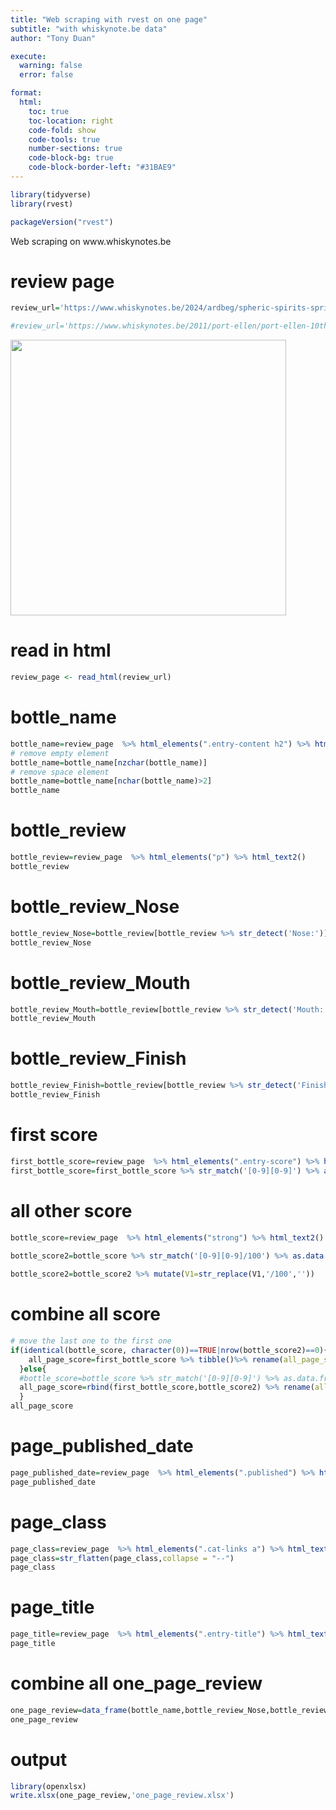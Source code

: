 ```yaml
---
title: "Web scraping with rvest on one page"
subtitle: "with whiskynote.be data"
author: "Tony Duan"

execute:
  warning: false
  error: false

format:
  html:
    toc: true
    toc-location: right
    code-fold: show
    code-tools: true
    number-sections: true
    code-block-bg: true
    code-block-border-left: "#31BAE9"
---
```


```r
library(tidyverse)
library(rvest)
```

```r
packageVersion("rvest")
```

Web scraping on www.whiskynotes.be

# review page

```r
review_url='https://www.whiskynotes.be/2024/ardbeg/spheric-spirits-springbank-blended-malt-islay-malt/'

#review_url='https://www.whiskynotes.be/2011/port-ellen/port-ellen-10th-release-1978/'
```


![](images/clipboard-714698276.png){width="441"}

# read in html
```r
review_page <- read_html(review_url)
```

# bottle_name
```r
bottle_name=review_page  %>% html_elements(".entry-content h2") %>% html_text2()
# remove empty element
bottle_name=bottle_name[nzchar(bottle_name)]
# remove space element
bottle_name=bottle_name[nchar(bottle_name)>2]
bottle_name
```
# bottle_review
```r
bottle_review=review_page  %>% html_elements("p") %>% html_text2()
bottle_review
```

# bottle_review_Nose

```r
bottle_review_Nose=bottle_review[bottle_review %>% str_detect('Nose:')]
bottle_review_Nose
```

# bottle_review_Mouth
```r
bottle_review_Mouth=bottle_review[bottle_review %>% str_detect('Mouth:')]
bottle_review_Mouth
```

# bottle_review_Finish
```r
bottle_review_Finish=bottle_review[bottle_review %>% str_detect('Finish:')]
bottle_review_Finish
```

# first score

```r
first_bottle_score=review_page  %>% html_elements(".entry-score") %>% html_text2()
first_bottle_score=first_bottle_score %>% str_match('[0-9][0-9]') %>% as.data.frame() %>% filter(is.na(V1)==FALSE)
```

# all other score


```r
bottle_score=review_page  %>% html_elements("strong") %>% html_text2()
  
bottle_score2=bottle_score %>% str_match('[0-9][0-9]/100') %>% as.data.frame() %>% filter(is.na(V1)==FALSE)

bottle_score2=bottle_score2 %>% mutate(V1=str_replace(V1,'/100',''))

```

# combine all score
```r
# move the last one to the first one
if(identical(bottle_score, character(0))==TRUE|nrow(bottle_score2)==0){
    all_page_score=first_bottle_score %>% tibble()%>% rename(all_page_score='.') 
  }else{
  #bottle_score=bottle_score %>% str_match('[0-9][0-9]') %>% as.data.frame() %>% filter(is.na(V1)==FALSE)
  all_page_score=rbind(first_bottle_score,bottle_score2) %>% rename(all_page_score=V1) 
  }
all_page_score
```

# page_published_date

```r

page_published_date=review_page  %>% html_elements(".published") %>% html_text2()
page_published_date
```

# page_class

```r
page_class=review_page  %>% html_elements(".cat-links a") %>% html_text2()
page_class=str_flatten(page_class,collapse = "--")
page_class
```

# page_title

```r

page_title=review_page  %>% html_elements(".entry-title") %>% html_text2()
page_title

```

# combine all one_page_review

```r
one_page_review=data_frame(bottle_name,bottle_review_Nose,bottle_review_Mouth,bottle_review_Finish,all_page_score,page_class,page_published_date,page_title,review_url)
one_page_review
```

# output

```r
library(openxlsx)
write.xlsx(one_page_review,'one_page_review.xlsx')
```
